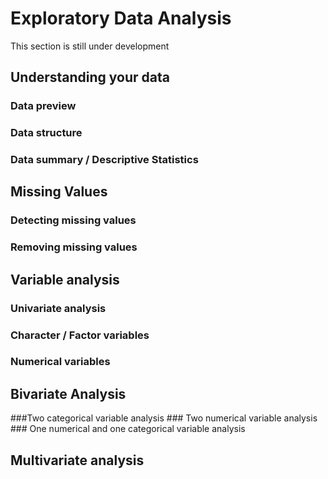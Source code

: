 # Exploratory Data Analysis

:::{.callout-caution appearance=minimal}
This section is still under development
:::

## Understanding your data

### Data preview
### Data structure
### Data summary / Descriptive Statistics

## Missing Values

### Detecting missing values
### Removing missing values

## Variable analysis

### Univariate analysis
### Character / Factor variables
### Numerical variables

## Bivariate Analysis

###Two categorical variable analysis
### Two numerical variable analysis
### One numerical and one categorical variable analysis

## Multivariate analysis